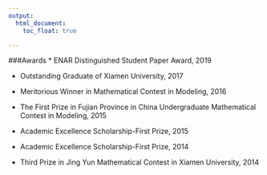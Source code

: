 ```yaml
---
output:
  html_document:
    toc_float: true

---
```






###Awards
* ENAR Distinguished Student Paper Award, 2019

* Outstanding Graduate of Xiamen University, 2017

* Meritorious Winner in Mathematical Contest in Modeling, 2016

* The First Prize in Fujian Province in China Undergraduate Mathematical Contest in Modeling, 2015

* Academic Excellence Scholarship-First Prize, 2015

* Academic Excellence Scholarship-First Prize, 2014

* Third Prize in Jing Yun Mathematical Contest in Xiamen University, 2014

<br />